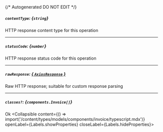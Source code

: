 {/* Autogenerated DO NOT EDIT  */}

##### `contentType`: *{`string`}*
HTTP response content type for this operation

---
##### `statusCode`: *{`number`}*
HTTP response status code for this operation

---
##### `rawResponse`: [*{ `AxiosResponse` }*](https://axios-http.com/docs/res_schema)
Raw HTTP response; suitable for custom response parsing

---
##### `classes?`: *{`components.Invoice[]`}*
Ok
<Collapsible content={() => import('/content/types/models/components/invoice/typescript.mdx')} openLabel={Labels.showProperties} closeLabel={Labels.hideProperties}>
</Collapsible>


